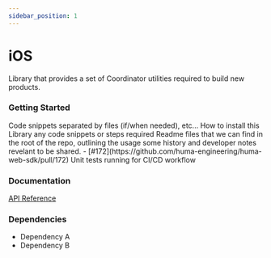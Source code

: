 ```yaml
---
sidebar_position: 1
---
```




# iOS
Library that provides a set of Coordinator utilities required to build new products.

### Getting Started
<Tabs>
  <TabItem value="example" label="Example" default>
   Code snippets separated by files (if/when needed), etc...
  </TabItem>
  <TabItem value="installing" label="Installing">
    How to install this Library any code snippets or steps required
  </TabItem>
  <TabItem value="readme" label="Readme" default>
    Readme files that we can find in the root of the repo, outlining the usage some history and developer notes revelant to be shared.
  </TabItem>
  <TabItem value="changelog" label="Changelog">
    - [#172](https://github.com/huma-engineering/huma-web-sdk/pull/172) Unit tests running for CI/CD workflow 
  </TabItem>
</Tabs>

 ### Documentation
[API Reference](https://github.com/huma-engineering/huma-web-sdk/releases)

 ### Dependencies
- Dependency A
- Dependency B